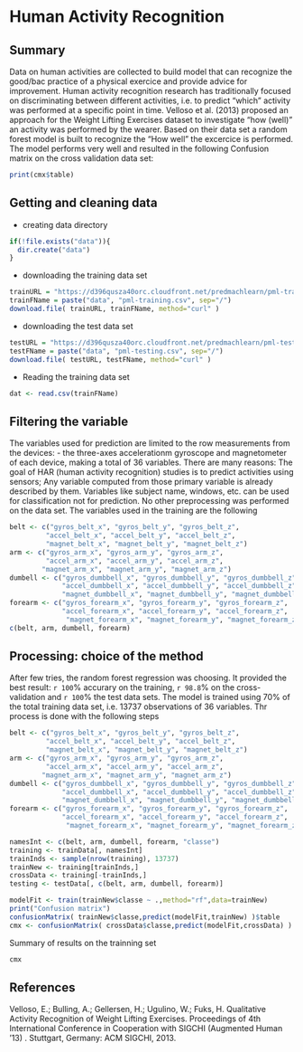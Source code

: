 Human Activity Recognition
========================================================

Summary
---
Data on human activities are collected to build model that can recognize the good/bac practice of a physical exercice and provide advice for improvement. Human activity recognition research has traditionally focused on discriminating between different activities, i.e. to predict "which" activity was performed at a specific point in time. Velloso et al. (2013) proposed an approach for the Weight Lifting Exercises dataset to investigate "how (well)" an activity was performed by the wearer. Based on their data set a random forest model is built to recognize the "How well" the excercice is performed. The model performs very well and resulted in the following Confusion matrix on the cross validation data set:

```r
print(cmx$table)
```


Getting and cleaning data
--------------------------------

- creating data directory
```r
if(!file.exists("data")){
  dir.create("data")
}
```
- downloading the training data set
```r
trainURL = "https://d396qusza40orc.cloudfront.net/predmachlearn/pml-training.csv"
trainFName = paste("data", "pml-training.csv", sep="/")
download.file( trainURL, trainFName, method="curl" )
```

- downloading the test data set
```r
testURL = "https://d396qusza40orc.cloudfront.net/predmachlearn/pml-testing.csv"
testFName = paste("data", "pml-testing.csv", sep="/")
download.file( testURL, testFName, method="curl" )
```

- Reading the training data set
```r
dat <- read.csv(trainFName)
```

Filtering the variable
---
The variables used for prediction are limited to the row measurements from the devices:
- the three-axes accelerationm gyroscope and magnetometer of each device, making a total of 36 variables.
There are many reasons: The goal of HAR (human activity recognition) studies is to predict activities using sensors; Any variable computed from those primary variable is already described by them. Variables like subject name, windows, etc. can be used for classification not for prediction. No other preprocessing was performed on the data set. The variables used in the training are the following
```r
belt <- c("gyros_belt_x", "gyros_belt_y", "gyros_belt_z",            
         "accel_belt_x", "accel_belt_y", "accel_belt_z",
         "magnet_belt_x", "magnet_belt_y", "magnet_belt_z")
arm <- c("gyros_arm_x", "gyros_arm_y", "gyros_arm_z",
         "accel_arm_x", "accel_arm_y", "accel_arm_z",
        "magnet_arm_x", "magnet_arm_y", "magnet_arm_z")
dumbell <- c("gyros_dumbbell_x", "gyros_dumbbell_y", "gyros_dumbbell_z",
             "accel_dumbbell_x", "accel_dumbbell_y", "accel_dumbbell_z",
             "magnet_dumbbell_x", "magnet_dumbbell_y", "magnet_dumbbell_z")
forearm <- c("gyros_forearm_x", "gyros_forearm_y", "gyros_forearm_z",
             "accel_forearm_x", "accel_forearm_y", "accel_forearm_z",
              "magnet_forearm_x", "magnet_forearm_y", "magnet_forearm_z")
c(belt, arm, dumbell, forearm)
```

Processing: choice of the method
---
After few tries, the random forest regression was choosing. It provided the best result: `r 100`% accurary on the training, `r 98.8`% on the cross-validation and `r 100`% the test data sets.
The model is trained using 70% of the total training data set, i.e.  13737 observations of 36 variables.
Thr process is done with the following steps

```r
belt <- c("gyros_belt_x", "gyros_belt_y", "gyros_belt_z",            
         "accel_belt_x", "accel_belt_y", "accel_belt_z",
         "magnet_belt_x", "magnet_belt_y", "magnet_belt_z")
arm <- c("gyros_arm_x", "gyros_arm_y", "gyros_arm_z",
         "accel_arm_x", "accel_arm_y", "accel_arm_z",
        "magnet_arm_x", "magnet_arm_y", "magnet_arm_z")
dumbell <- c("gyros_dumbbell_x", "gyros_dumbbell_y", "gyros_dumbbell_z",
             "accel_dumbbell_x", "accel_dumbbell_y", "accel_dumbbell_z",
             "magnet_dumbbell_x", "magnet_dumbbell_y", "magnet_dumbbell_z")
forearm <- c("gyros_forearm_x", "gyros_forearm_y", "gyros_forearm_z",
             "accel_forearm_x", "accel_forearm_y", "accel_forearm_z",
              "magnet_forearm_x", "magnet_forearm_y", "magnet_forearm_z")

namesInt <- c(belt, arm, dumbell, forearm, "classe")
training <- trainData[, namesInt]
trainInds <- sample(nrow(training), 13737)
trainNew <- training[trainInds,]
crossData <- training[-trainInds,]
testing <- testData[, c(belt, arm, dumbell, forearm)]

modelFit <- train(trainNew$classe ~ .,method="rf",data=trainNew)
print("Confusion matrix")
confusionMatrix( trainNew$classe,predict(modelFit,trainNew) )$table
cmx <- confusionMatrix( crossData$classe,predict(modelFit,crossData) )
```

Summary of results on the trainning set
```r
cmx
```

References
---
Velloso, E.; Bulling, A.; Gellersen, H.; Ugulino, W.; Fuks, H. Qualitative Activity Recognition of Weight Lifting Exercises. Proceedings of 4th International Conference in Cooperation with SIGCHI (Augmented Human '13) . Stuttgart, Germany: ACM SIGCHI, 2013.
